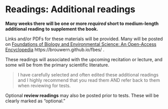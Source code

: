 # Readings: Additional readings {#additional-readings}

**Many weeks there will be one or more _required_ short to medium-length additional reading to supplement the book. ** 

Links and/or PDFs for these materials will be provided.  Many will be posted on [Foundations of Biology and Environmental Science: An Open-Access Encyclopedia](https://brouwern.github.io/fbes/) https://brouwern.github.io/fbes/ .

These readings will associated with the upcoming recitation or lecture, and some will be from the primary scientific literature.   

> I have carefully selected and often edited these additional readings and I highly recommend that you read them AND refer back to them when reviewing for tests.

Optional **review readings** may also be posted prior to tests.  These will be clearly marked as "optional."